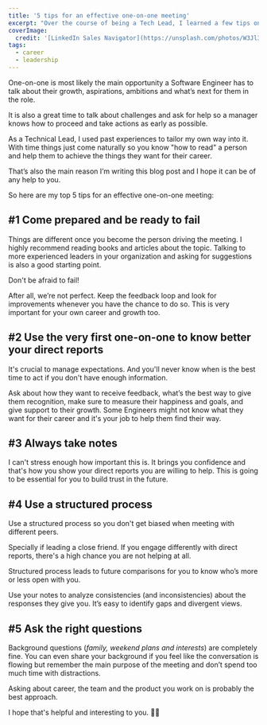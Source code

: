 ```yaml
---
title: '5 tips for an effective one-on-one meeting'
excerpt: "Over the course of being a Tech Lead, I learned a few tips on how to conduct one-on-one meetings and I'd like to share my learnings so other Tech Leads can do the same."
coverImage:
  credit: '[LinkedIn Sales Navigator](https://unsplash.com/photos/W3Jl3jREpDY)'
tags:
  - career
  - leadership
---
```


One-on-one is most likely the main opportunity a Software Engineer has to talk about their growth, aspirations, ambitions and what’s next for them in the role.

It is also a great time to talk about challenges and ask for help so a manager knows how to proceed and take actions as early as possible.

As a Technical Lead, I used past experiences to tailor my own way into it.
With time things just come naturally so you know "how to read" a person and help them to achieve the things they want for their career.

That’s also the main reason I’m writing this blog post and I hope it can be of any help to you.

So here are my top 5 tips for an effective one-on-one meeting:

## #1 Come prepared and be ready to fail

Things are different once you become the person driving the meeting.
I highly recommend reading books and articles about the topic.
Talking to more experienced leaders in your organization and asking for suggestions is also a good starting point.

Don't be afraid to fail!

After all, we’re not perfect.
Keep the feedback loop and look for improvements whenever you have the chance to do so.
This is very important for your own career and growth too.

## #2 Use the very first one-on-one to know better your direct reports

It's crucial to manage expectations.
And you'll never know when is the best time to act if you don't have enough information.

Ask about how they want to receive feedback, what’s the best way to give them recognition, make sure to measure their happiness and goals, and give support to their growth.
Some Engineers might not know what they want for their career and it's your job to help them find their way.

## #3 Always take notes

I can't stress enough how important this is.
It brings you confidence and that's how you show your direct reports you are willing to help.
This is going to be essential for you to build trust in the future.

## #4 Use a structured process

Use a structured process so you don't get biased when meeting with different peers.

Specially if leading a close friend.
If you engage differently with direct reports, there's a high chance you are not helping at all.

Structured process leads to future comparisons for you to know who’s more or less open with you.

Use your notes to analyze consistencies (and inconsistencies) about the responses they give you.
It’s easy to identify gaps and divergent views.

## #5 Ask the right questions

Background questions (_family, weekend plans and interests_) are completely fine.
You can even share your background if you feel like the conversation is flowing but remember the main purpose of the meeting and don’t spend too much time with distractions.

Asking about career, the team and the product you work on is probably the best approach.

I hope that's helpful and interesting to you. 👋🏼
